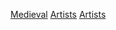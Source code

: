 {{Commonscat|Medieval artists}}

[[Category:各時期藝術家|Medieval]]
[[Category:中世紀藝術|Artists]]
[[Category:各职业中世纪人物|Artists]]